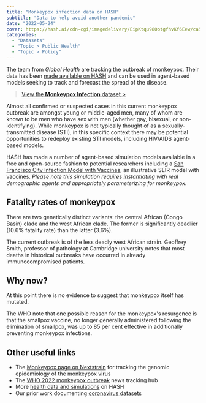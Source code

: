 ```yaml
---
title: "Monkeypox infection data on HASH"
subtitle: "Data to help avoid another pandemic"
date: "2022-05-24"
cover: https://hash.ai/cdn-cgi/imagedelivery/EipKtqu98OotgfhvKf6Eew/ca5f080c-9ea8-432e-bc80-60ff070b1400/public
categories:
  - "Datasets"
  - "Topic > Public Health"
  - "Topic > Policy"
---
```


The team from _Global Health_ are tracking the outbreak of monkeypox. Their data has been [made available on HASH](https://simulation.hash.ai/@globalhealth/monkeypox/overview) and can be used in agent-based models seeking to track and forecast the spread of the disease.

> [View the **Monkeypox Infection** dataset >](https://simulation.hash.ai/@globalhealth/monkeypox/overview)

Almost all confirmed or suspected cases in this current monkeypox outbreak are amongst young or middle-aged men, many of whom are known to be men who have sex with men (whether gay, bisexual, or non-identifying). While monkeypox is not typically thought of as a sexually-transmitted disease (STI), in this specific context there may be potential opportunities to redeploy existing STI models, including HIV/AIDS agent-based models.

HASH has made a number of agent-based simulation models available in a free and open-source fashion to potential researchers including a [San Francisco City Infection Model with Vaccines](https://simulation.hash.ai/@hash/city-infection-model-with-vaccine), an illustrative SEIR model with vaccines. _Please note this simulation requires instantiating with real demographic agents and appropriately parameterizing for monkeypox._

## Fatality rates of monkeypox

There are two genetically distinct variants: the central African (Congo Basin) clade and the west African clade. The former is significantly deadlier (10.6% fatality rate) than the latter (3.6%).

The current outbreak is of the less deadly west African strain. Geoffrey Smith, professor of pathology at Cambridge university notes that most deaths in historical outbreaks have occurred in already immunocompromised patients.

## Why now?

At this point there is no evidence to suggest that monkeypox itself has mutated.

The WHO note that one possible reason for the monkeypox's resurgence is that the smallpox vaccine, no longer generally administered following the elimination of smallpox, was up to 85 per cent effective in additionally preventing monkeypox infections.

## Other useful links

- The [Monkeypox page on Nextstrain](https://nextstrain.org/monkeypox) for tracking the genomic epidemiology of the monkeypox virus
- The [WHO 2022 monkeypox outbreak](https://www.who.int/emergencies/emergency-events/item/2022-e000121) news tracking hub
- More [health data and simulations](https://simulation.hash.ai/search?query=health) on HASH
- Our prior work documenting [coronavirus datasets](/blog/coronavirus-data-on-hash)
